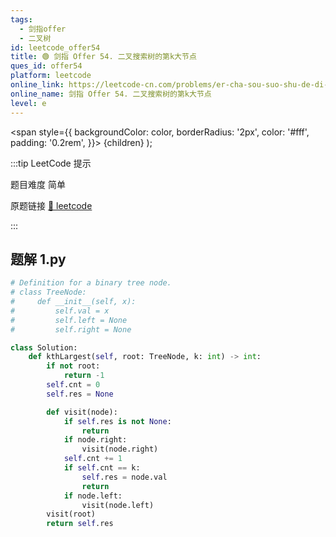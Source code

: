 ```yaml
---
tags:
  - 剑指offer
  - 二叉树
id: leetcode_offer54
title: 🟢 剑指 Offer 54. 二叉搜索树的第k大节点
ques_id: offer54
platform: leetcode
online_link: https://leetcode-cn.com/problems/er-cha-sou-suo-shu-de-di-kda-jie-dian-lcof/
online_name: 剑指 Offer 54. 二叉搜索树的第k大节点
level: e
---
```


  <span
    style={{
      backgroundColor: color,
      borderRadius: '2px',
      color: '#fff',
      padding: '0.2rem',
    }}>
    {children}
  </span>
);

:::tip LeetCode 提示

题目难度 <Highlight color="#00b8a3">简单</Highlight>

原题链接 [🔗 leetcode](https://leetcode-cn.com/problems/er-cha-sou-suo-shu-de-di-kda-jie-dian-lcof/)

:::



## 题解 1.py

```py
# Definition for a binary tree node.
# class TreeNode:
#     def __init__(self, x):
#         self.val = x
#         self.left = None
#         self.right = None

class Solution:
    def kthLargest(self, root: TreeNode, k: int) -> int:
        if not root:
            return -1
        self.cnt = 0
        self.res = None

        def visit(node):
            if self.res is not None:
                return
            if node.right:
                visit(node.right)
            self.cnt += 1
            if self.cnt == k:
                self.res = node.val
                return 
            if node.left:
                visit(node.left)
        visit(root)
        return self.res
```


